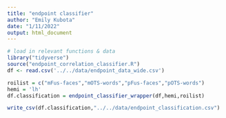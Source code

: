 ```yaml
---
title: "endpoint classifier"
author: "Emily Kubota"
date: "1/11/2022"
output: html_document
---
```


```r
# load in relevant functions & data 
library("tidyverse")
source("endpoint_correlation_classifier.R")
df <- read.csv('../../data/endpoint_data_wide.csv')
```

```r
roilist = c("mFus-faces","mOTS-words","pFus-faces","pOTS-words")
hemi = 'lh'
df.classification = endpoint_classifier_wrapper(df,hemi,roilist)

write_csv(df.classification,"../../data/endpoint_classification.csv")
```




